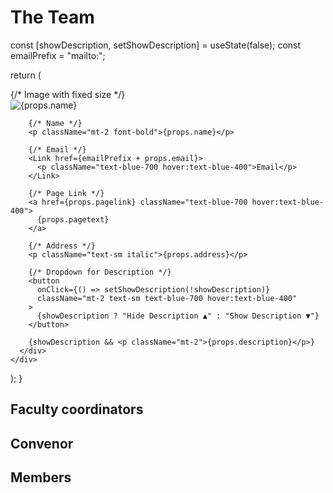 
# The Team

  const [showDescription, setShowDescription] = useState(false);
  const emailPrefix = "mailto:";

  return (
    <div className="transition-all duration-300 mb-4 w-full md:w-1/3 grow-0 bg-blue-500/15 hover:shadow-blue-500 hover:bg-blue-500/20 hover:shadow-md m-2 rounded-lg">
      <div className="p-4">
        {/* Image with fixed size */}
        <div className="w-full h-48 relative">
          <Image
            src={props.imgpath}
            alt={props.name}
            layout="fill"
            objectFit="cover"
            className="rounded-t-lg"
          />
        </div>

        {/* Name */}
        <p className="mt-2 font-bold">{props.name}</p>

        {/* Email */}
        <Link href={emailPrefix + props.email}>
          <p className="text-blue-700 hover:text-blue-400">Email</p>
        </Link>

        {/* Page Link */}
        <a href={props.pagelink} className="text-blue-700 hover:text-blue-400">
          {props.pagetext}
        </a>

        {/* Address */}
        <p className="text-sm italic">{props.address}</p>

        {/* Dropdown for Description */}
        <button
          onClick={() => setShowDescription(!showDescription)}
          className="mt-2 text-sm text-blue-700 hover:text-blue-400"
        >
          {showDescription ? "Hide Description ▲" : "Show Description ▼"}
        </button>

        {showDescription && <p className="mt-2">{props.description}</p>}
      </div>
    </div>
  );
}

## Faculty coordinators

<Card
name="Dr. Askoka Vudyagiri"
imgpath="/img/default_avatar.png"
email="ashok_vs@uohyd.ac.in"
address="School of Physics, UoH"
description="Faculty coordinator"
/>

## Convenor

<Card
name="Dilip Kumar"
imgpath="/img/DilipPhoto.jpg"
email="21phph03@uohyd.ac.in"
address="Research Scholar, School of Physics, UoH"
pagelink="https://scholar.google.com/citations?user=G5mWQbIAAAAJ&hl=en&oi=ao"
pagetext="Google Scholar"
description="Passionate about unraveling the mysteries of the cosmos, I explore the universe through theoretical research and club activities, inspiring others to look up and wonder!"
/>

## Members

<div className='flex flex-col md:flex-row '>

<Card
name="Dev Raheja"
imgpath="/img/DevPhoto.jpg"
email="dev.raheja@fau.de"
address="Department of Physics, University of Erlangen-Nuremberg (IMSc Alumni)"
pagelink="https://www.linkedin.com/in/dev-raheja-065306285"
pagetext="LinkedIn"
description="Theory is great, but Saturn's rings hits different"
/>

<Card
name="Prayag Yadav"
imgpath="/img/default_avatar.png"
email="19ipmp03@uohyd.ac.in"
address="Hyderabad"
pagelink="https://www.prayagyadav.me"
pagetext="Website"
description="Contact me for website related queries"
/>

<Card
name="Akshat Singh"
imgpath="/img/AkshatPhoto.JPG"
email="singhakshat2511@gmail.com"
address="MSc Physics 2022-24, University of Hyderabad"
pagelink="https://www.linkedin.com/in/akshat-singh-40140b1b4"
pagetext="LinkedIn"
description="Nebulae intrigues me the most. Being birth place of many stars they are the most fascinating heavenly body hanging up there, few of which we can see through a normal telescope.
Blackholes are world favourite and mine too. Can't observe them by some ordinary telescope still worth to study through sources."
/>

</div>
<div className='flex flex-col md:flex-row'>

<Card
name="Yash Kumar"
imgpath="/img/default_avatar.png"
email="k.yashh01@gmail.com"
address="MSc Physics 2nd Year, University of Hyderabad"
pagelink="https://www.instagram.com/k.yashhhh?igsh=bGcybTU1bjJyNWM0"
pagetext="Instagram"
description="Up there in the sky there was a metaphor of immortality."
/>

<Card
name="Wajahat Altaf Sayyed"
imgpath="/img/WajahatPhoto.jpg"
email="wajahatsayyed1y@gmail.com"
address="MSc Physics 2nd Year, University of Hyderabad"
pagelink="https://www.linkedin.com/in/wajahat-sayyed-59762b24b/"
pagetext="LinkedIn"
description=""
/>

<Card
name="Sambit Kumar Satapathy"
imgpath="/img/SambitPhoto.jpg"
email="sambitsatapathy57@gmail.com"
address="JRF 2025, CASEST, School of Physics, University of Hyderabad"
pagelink="https://www.linkedin.com/SambitSatapathy9"
pagetext="LinkedIn"
description="I've always been fascinated by the night sky, and my real interest in astronomy kicked off during my schhol days itself. And when I joined the univeristy, we got to organize stargazing sessions and conduct talks by experts through the club, which has shaped my interest towards astronomy even more."
/>

</div>
<div className='flex flex-col md:flex-row'>

<Card
name="Akash Malemath"
imgpath="/img/AkashPhoto.jpg"
email="14akash2000@gmail.com"
address="MSc Physics 2021-23, University of Hyderabad"
pagelink="https://www.linkedin.com/in/akash-malemath"
pagetext="LinkedIn"
description="As one of the first members of Zenith, my journey with astronomy began with late-night telescopic observations and an insatiable curiosity for the cosmos. It is true to say that one doesn’t truly grasp the vastness of space until they have perfectly tuned a telescope against a planetary body! Being part of this club was more than just stargazing—it was about building a community that shares a love for the universe. Seeing Zenith grow into what it is today makes me incredibly proud, and I’m honored to have been a part of its foundation."
/>


<Card
name="Samarth Majumdar"
imgpath="/img/SamarthPhoto2.jpeg"
email="23ipmp21@uohyd.ac.in"
address="IMSc Physics 2nd Year, University of Hyderabad"
pagelink="https://in.linkedin.com/in/samarth-majumdar-39a7b12b1"
pagetext="LinkedIn"
description="I'm passionate about all things astronomy/astrophysics, especially black holes, neutron stars, gravitational waves, dark matter, and all the other weird and wonderful stuff in the universe!"
/>

<Card
name="Harsh Vardhan"
imgpath="/img/HarshPhoto2.jpeg"
email="harshvardhan15@gmail.com"
address="IMSc Physics 2nd Year, University of Hyderabad"
pagelink="https://www.linkedin.com/in/harshjvardhan/"
pagetext="LinkedIn"
description="I am passionate about astronomy but primarily focused on condensed matter physics, particularly superconductivity and topological insulators. Their ultimate goal is to develop a fault-tolerant quantum computer using topological qubits."
/>


</div>
<div className='flex flex-col md:flex-row'>


<Card 
name="Gaurav Prasad Gond"
imgpath="/img/GauravPhoto.jpeg"
email="23ipmp09@uohyd.ac.in"
address="IMSc Physics 2nd Year, University of Hyderabad"
pagelink="https://www.linkedin.com/in/gaurav-prasad-gond-5a924a328?utm_source=share&utm_campaign=share_via&utm_content=profile&utm_medium=android_app"
pagetext="LinkedIn"
description="I'm passionate about astronomy and astrophysics, especially black holes, neutron stars, gravitational waves, dark matter, and other exotic cosmic phenomena. I’m also interested in observational astronomy, optics."
/>

<Card 
name="Rahul Verma"
imgpath="/img/RahulPhoto.jpg"
email="iamrahul030504@gmail.com"
address="IMSc Physics 2nd Year, University of Hyderabad"
pagelink="https://www.linkedin.com/in/rahul-verma-4b6706295?utm_source=share&utm_campaign=share_via&utm_content=profile&utm_medium=android_app"
pagetext="LinkedIn"
description="I'm interested in astronomy and astrophysics but passionate about high energy physics and want to pursue it as a career option."
/>

<Card 
name="Aniruth Sreenivasan"
imgpath="/img/AniruthPhoto.jpg"
email="23ipmp04@uohyd.ac.in"
address="IMSc Physics 2nd Year, University of Hyderabad"
pagelink="https://www.instagram.com/aniruth._.04?igsh=MTl5cGQ2aDYzbW8w"
description="Enthusiastic Sky Gazer from 8th Grade"
/>

</div>
<div className='flex flex-col md:flex-row'>


<Card 
name="Tushar Gilhare"
imgpath="/img/TusharPhoto.jpg"
email="23ipmp20@uohyd.ac.in"
address="IMSc Physics 2nd Year, University of Hyderabad"
description="I've always been fascinated by astronomy because I've had so many questions about stars how they form, how they work, and what impact they have on us here on Earth. Stars are the fundamental building blocks of the universe, and their life cycles shape everything around us.
Every atom of carbon, oxygen, and iron in us was once forged in the heart of a dying star."
/>


<Card
name="Mayank Soni"
imgpath="/img/MayankPhoto.jpg"
email="mayanksoni60602@gmail.com"
address="IMSc Physics 2nd Year, University of Hyderabad"
description=""
/>


<Card
name="Payel Sarkar"
imgpath="/img/PayelPhoto.jpg"
email="23ipmp26@uohyd.ac.in"
address="IMSc Physics 2nd Year, University of Hyderabad"
description="Astronomy is the observation to uncover the mysteries of the cosmos, from black holes to the search for extraterrestrial life and includes critical thinking."
/>

</div>


<Card
name="Sayandip Dolui"
imgpath="/img/SayandipPhoto.jpg"
email="23ipmp19@uohyd.ac.in"
address="IMSc Physics 2nd Year, University of Hyderabad"
pagelink="https://www.linkedin.com/in/sayandip-dolui-b64a0123a?utm_source=share&utm_campaign=share_via&utm_content=profile&utm_medium=android_app"
pagetext="LinkedIn"
description="I am interested in Observational Astronomy, especially Astrophotography and Solar Photography. My current research focuses on utilizing Josephson Junctions(JJs) in the development of Superconducting Qubits. Primarily, I enjoy interdisciplinary research, where physics intersects with materials science and engineering, nanotechnology, exploring novel quantum effects and advancing experimental techniques."
/>
